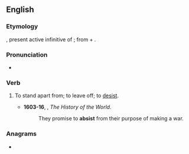 ==English==

===Etymology===
{{etyl|la|en}} {{m|la|absistere}}, present active infinitive of {{m|la|absistō||desist}}; from {{m|la|ab||from, away from}} + {{m|la|sistō||stand}}.

===Pronunciation===
{{rfp|en}}

* {{rhymes|en|ɪst}}

===Verb===
{{en-verb}}

# {{lb|en|obsolete}} To stand apart from; to leave off; to [[desist]].
#* '''1603-16''', {{w|Walter Raleigh}}, ''The History of the World''.
#*:They promise to '''absist''' from their purpose of making a war.

===Anagrams===
* {{anagrams|en|a=abisst|Staibs|absits}}